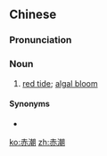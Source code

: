 ==Chinese==
{{zh-forms}}
{{wikipedia|lang=zh}}

===Pronunciation===
{{zh-pron
|m=chìcháo
|c=cik3 ciu4,cek3 ciu4
|cat=n
}}

===Noun===
{{zh-noun}}

# {{lb|zh|ecology}} [[red tide]]; [[algal bloom]]

====Synonyms====
* {{zh-l|紅潮}}

[[ko:赤潮]]
[[zh:赤潮]]